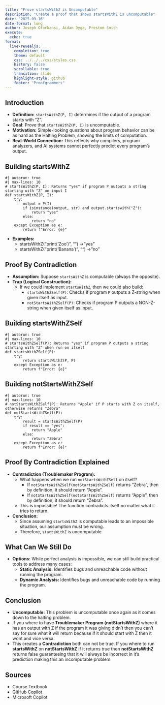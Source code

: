 ```yaml
---
title: "Prove startsWithZ is Uncomputable"
description: "Create a proof that shows startsWithZ is uncomputable"
date: "2025-09-16"
date-format: long
author: Joseph Oforkansi, Aidan Dyga, Preston Smith
execute:
  echo: true
format:
  live-revealjs:
    completion: true
    theme: default
    css: ../../../css/styles.css
    history: false
    scrollable: true
    transition: slide
    highlight-style: github
    footer: "Proofgrammers"
---
```


## Introduction

::: {.fragment}
  - **Definition:** `startsWithZ(P, I)` determines if the output of a program starts with "Z".
  - **Goal:** Prove that `startsWithZ(P, I)` is uncomputable.
  - **Motivation:** Simple-looking questions about program behavior can be as hard as the Halting Problem, showing the limits of computation.
  - **Real-World Connection:** This reflects why compilers, program analyzers, and AI systems cannot perfectly predict every program’s output.
:::

## Building startsWithZ

```pyodide
#| autorun: true
#| max-lines: 10
# startsWithZ(P, I): Returns "yes" if program P outputs a string starting with "Z" on input I
def startsWithZ(P, I):
    try:
        output = P(I)
        if isinstance(output, str) and output.startswith("Z"):
            return "yes"
        else:
            return "no"
    except Exception as e:
        return f"Error: {e}"
```

::: {.fragment}
  - **Examples:**
    - startsWithZ("print('Zoo')", "") → "yes"
    - startsWithZ("print('Banana')", "") → "no"
:::

## Proof By Contradiction

::: {.fragment}
- **Assumption:** Suppose `startsWithZ` is computable (always the opposite).
- **Trap (Logical Construction):**
  - If we could implement `startsWithZ`, then we could also build:
    - `startsWithZSelf(P)`: Checks if program `P` outputs a Z-string when given itself as input.
    - `notStartsWithZSelf(P)`: Checks if program P outputs a NON-Z-string when given itself as input.
:::

## Building startsWithZSelf

```pyodide
#| autorun: true
#| max-lines: 10
# startsWithZSelf(P): Returns "yes" if program P outputs a string starting with "Z" when run on itself
def startsWithZSelf(P):
    try:
        return startsWithZ(P, P)
    except Exception as e:
        return f"Error: {e}"
```

## Building notStartsWithZSelf

```pyodide
#| autorun: true
#| max-lines: 10
# notStartsWithZSelf(P): Returns "Apple" if P starts with Z on itself, otherwise returns "Zebra"
def notStartsWithZSelf(P):
    try:
        result = startsWithZSelf(P)
        if result == "yes":
            return "Apple"
        else:
            return "Zebra"
    except Exception as e:
        return f"Error: {e}"
```

## Proof By Contradiction Explained

::: {.fragment}
- **Contradiction (Troublemaker Program):**
  - What happens when we run `notStartsWithZSelf` on itself?
    - If `notStartsWithZSelf(notStartsWithZSelf)` returns "Zebra", then by definition, it should return "Apple".
    - If `notStartsWithZSelf(notStartsWithZSelf)` returns "Apple", then by definition, it should return "Zebra".
  - This is impossible! The function contradicts itself no matter what it tries to return.
- **Conclusion:**
  - Since assuming `startsWithZ` is computable leads to an impossible situation, our assumption must be wrong.
  - Therefore, `startsWithZ` is uncomputable.
:::

## What Can We Still Do

::: {.fragment}
  - **Options:** While perfect analysis is impossible, we can still build practical tools to address many cases:
    - **Static Analysis:** Identifies bugs and unreachable code without running the program.
    - **Dynamic Analysis:** Identifies bugs and unreachable code by running the program.
:::

## Conclusion

::: {.fragment}
  - **Uncomputable:** This problem is uncomputable once again as it comes down to the halting problem. 
  - If you where to have **Troublemaker Program (notStartsWithZ)** where it has an output with Z if the program it was giving didn't then you can't say for sure what it will return because if it should start with Z then it wont and vice versa.  
  - This creates a **Contradiction** both can not be true. If you where to run **startsWithZ** on **notStartsWithZ** if it returns true then **notStartsWithZ** returns false guaranteeing that it will always be incorrect in it's prediction making this an incomputable problem
:::

## Sources

::: {.fragment}
  - Course Textbook
  - GitHub Copilot
  - Microsoft Copilot
:::
